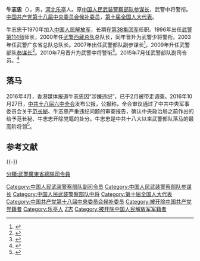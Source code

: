 '''牛志忠'''（{{bd|1955年|3月}}），男，[[河北省|河北]][[乐亭县|乐亭]]人。原[[中国人民武装警察部队|中国人民武装警察部队]][[中国人民武装警察部队参谋部|参谋长]]，武警中将警衔。[[中国共产党第十八届中央委员会候补委员列表|中国共产党第十八届中央委员会候补委员]]，[[第十届全国人民代表大会代表名单|第十届全国人大代表]]。

牛志忠于1970年加入[[中国人民解放军|中国人民解放军]]，长期在[[中国人民解放军陆军第八十二集团军|第38集团军]]任职。1996年出任[[中国人民武装警察部队第一一四师|武警第114师]]师长，2000年任[[中国人民武装警察部队西藏总队|武警西藏总队]]总队长，同年晋升为武警少将警衔。2003年任武警广东省总队总队长。2007年出任武警部队副参谋长<ref>{{cite web|url=http://www.chinanews.com/gn/news/2007/03-05/883747.shtml|title=武警广东省总队长牛志忠提任武警部队副参谋长|accessdate=2007-03-05|author=|date=2007-03-05|publisher=[[中国新闻网|中国新闻网]]|archive-date=2015-07-11|archive-url=https://web.archive.org/web/20150711060409/http://www.chinanews.com/gn/news/2007/03-05/883747.shtml|dead-url=no}}</ref>，2009年升任武警部队[[參謀長|参谋长]]<ref>{{cite web|url=http://mil.news.sina.com.cn/2009-12-26/0231578661.html|title=武警部队十年首次易帅王建平成第七任司令员|accessdate=2009-12-26|author=|date=2009-12-26|publisher=[[新浪|新浪]]军事|archive-date=2015-07-11|archive-url=https://web.archive.org/web/20150711101928/http://mil.news.sina.com.cn/2009-12-26/0231578661.html|dead-url=no}}</ref>。2010年7月晋升为武警中将警衔<ref>{{cite web|url=http://www.zaobao.com/wencui/2010/08/hongkong100809d.shtml|title=中国新晋陞21名中将 多为专家学者型将领|accessdate=2010-08-09|author=|date=2010-08-09|publisher=《[[联合早报|联合早报]]》|archive-date=2010-08-11|archive-url=https://web.archive.org/web/20100811091148/http://zaobao.com/wencui/2010/08/hongkong100809d.shtml|dead-url=no}}</ref>。2015年7月任武警部队副司令员。<ref>{{cite news|title=军方将领调整现“兄弟档” 系原国防部部长之子|url=http://news.163.com/15/0727/16/AVHUQ8EG0001124J.html|accessdate=2015-07-27|newspaper=网易|archive-url=https://web.archive.org/web/20150728190411/http://news.163.com/15/0727/16/AVHUQ8EG0001124J.html|archive-date=2015-07-28|dead-url=yes}}</ref>

==落马==
2016年4月，香港媒体报道牛志忠因“涉嫌违纪”，已于2月被带走调查。2016年10月27日，[[中共十八届六中全会|中共十八届六中全会]]发布公报，公报称，全会审议通过了中共中央军事委员会关于[[范长秘|范长秘]]、牛志忠严重违纪问题的审查报告，确认中央政治局之前作出的给予范长秘、牛志忠开除党籍的处分。牛志忠是中共十八大以来武警部队落马的最高阶将领<ref>{{cite web|url=http://xw.qq.com/news/20161027038226/NEW2016102703822605|title=赵宪庚、咸辉递补为中央委员 武警副司令牛志忠等4人被开除党籍|accessdate=2016-10-27|author=|date=2016-10-27|publisher=腾讯网|archive-date=2016-10-27|archive-url=https://web.archive.org/web/20161027195022/http://xw.qq.com/news/20161027038226/NEW2016102703822605|dead-url=no}}</ref>。

== 参考文献 ==
{{Reflist|32em}}

{{-}}
{{start box}}
{{s-mil|pla}}
{{s-before|[[王建平|王建平]]}}
{{s-title|[[中国人民武装警察部队|中国人民武装警察部队]][[参谋长|参谋长]]|2009年7月－2015年7月}}
{{s-after|[[刘振立|刘振立]]}}
{{end box}}
{{中共十八大到十九大期间的反腐败工作}}

{{DEFAULTSORT:Niu牛}}
[[Category:中国人民武装警察部队副司令员|Category:中国人民武装警察部队副司令员]]
[[Category:中国人民武装警察部队参谋长|Category:中国人民武装警察部队参谋长]]
[[Category:中国人民武装警察部队中将|Category:中国人民武装警察部队中将]]
[[Category:第十届全国人大代表|Category:第十届全国人大代表]]
[[Category:中国共产党第十八届中央委员会候补委员|Category:中国共产党第十八届中央委员会候补委员]]
[[Category:被开除中国共产党党籍者|Category:被开除中国共产党党籍者]]
[[Category:乐亭人|Category:乐亭人]]
[[Category:牛姓|Z志]]
[[Category:被开除中国人民解放军军籍者|Category:被开除中国人民解放军军籍者]]
[[分類:武警廣東省總隊司令員|分類:武警廣東省總隊司令員]]
